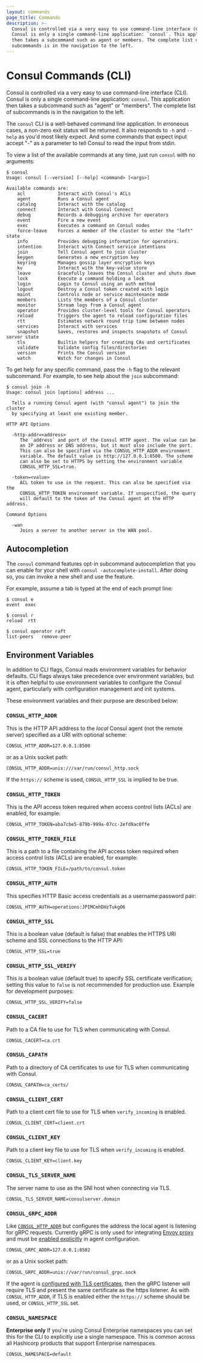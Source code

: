 ```yaml
---
layout: commands
page_title: Commands
description: >-
  Consul is controlled via a very easy to use command-line interface (CLI).
  Consul is only a single command-line application: `consul`. This application
  then takes a subcommand such as agent or members. The complete list of
  subcommands is in the navigation to the left.
---
```



# Consul Commands (CLI)

Consul is controlled via a very easy to use command-line interface (CLI).
Consul is only a single command-line application: `consul`. This application
then takes a subcommand such as "agent" or "members". The complete list of
subcommands is in the navigation to the left.

The `consul` CLI is a well-behaved command line application. In erroneous
cases, a non-zero exit status will be returned. It also responds to `-h` and `--help`
as you'd most likely expect. And some commands that expect input accept
"-" as a parameter to tell Consul to read the input from stdin.

To view a list of the available commands at any time, just run `consul` with
no arguments:

```shell-session
$ consul
Usage: consul [--version] [--help] <command> [<args>]

Available commands are:
    acl            Interact with Consul's ACLs
    agent          Runs a Consul agent
    catalog        Interact with the catalog
    connect        Interact with Consul Connect
    debug          Records a debugging archive for operators
    event          Fire a new event
    exec           Executes a command on Consul nodes
    force-leave    Forces a member of the cluster to enter the "left" state
    info           Provides debugging information for operators.
    intention      Interact with Connect service intentions
    join           Tell Consul agent to join cluster
    keygen         Generates a new encryption key
    keyring        Manages gossip layer encryption keys
    kv             Interact with the key-value store
    leave          Gracefully leaves the Consul cluster and shuts down
    lock           Execute a command holding a lock
    login          Login to Consul using an auth method
    logout         Destroy a Consul token created with login
    maint          Controls node or service maintenance mode
    members        Lists the members of a Consul cluster
    monitor        Stream logs from a Consul agent
    operator       Provides cluster-level tools for Consul operators
    reload         Triggers the agent to reload configuration files
    rtt            Estimates network round trip time between nodes
    services       Interact with services
    snapshot       Saves, restores and inspects snapshots of Consul server state
    tls            Builtin helpers for creating CAs and certificates
    validate       Validate config files/directories
    version        Prints the Consul version
    watch          Watch for changes in Consul
```

To get help for any specific command, pass the `-h` flag to the relevant
subcommand. For example, to see help about the `join` subcommand:

```shell-session
$ consul join -h
Usage: consul join [options] address ...

  Tells a running Consul agent (with "consul agent") to join the cluster
  by specifying at least one existing member.

HTTP API Options

  -http-addr=<address>
     The `address` and port of the Consul HTTP agent. The value can be
     an IP address or DNS address, but it must also include the port.
     This can also be specified via the CONSUL_HTTP_ADDR environment
     variable. The default value is http://127.0.0.1:8500. The scheme
     can also be set to HTTPS by setting the environment variable
     CONSUL_HTTP_SSL=true.

  -token=<value>
     ACL token to use in the request. This can also be specified via the
     CONSUL_HTTP_TOKEN environment variable. If unspecified, the query
     will default to the token of the Consul agent at the HTTP address.

Command Options

  -wan
     Joins a server to another server in the WAN pool.
```

## Autocompletion

The `consul` command features opt-in subcommand autocompletion that you can
enable for your shell with `consul -autocomplete-install`. After doing so,
you can invoke a new shell and use the feature.

For example, assume a tab is typed at the end of each prompt line:

```shell-session
$ consul e
event  exec

$ consul r
reload  rtt

$ consul operator raft
list-peers   remove-peer
```

## Environment Variables

In addition to CLI flags, Consul reads environment variables for behavior
defaults. CLI flags always take precedence over environment variables, but it
is often helpful to use environment variables to configure the Consul agent,
particularly with configuration management and init systems.

These environment variables and their purpose are described below:

### `CONSUL_HTTP_ADDR`

This is the HTTP API address to the _local_ Consul agent
(not the remote server) specified as a URI with optional scheme:

```
CONSUL_HTTP_ADDR=127.0.0.1:8500
```

or as a Unix socket path:

```
CONSUL_HTTP_ADDR=unix:///var/run/consul_http.sock
```

If the `https://` scheme is used, `CONSUL_HTTP_SSL` is implied to be true.

### `CONSUL_HTTP_TOKEN`

This is the API access token required when access control lists (ACLs)
are enabled, for example:

```
CONSUL_HTTP_TOKEN=aba7cbe5-879b-999a-07cc-2efd9ac0ffe
```

### `CONSUL_HTTP_TOKEN_FILE`

This is a path to a file containing the API access token required when access
control lists (ACLs) are enabled, for example:

```
CONSUL_HTTP_TOKEN_FILE=/path/to/consul.token
```

### `CONSUL_HTTP_AUTH`

This specifies HTTP Basic access credentials as a username:password pair:

```
CONSUL_HTTP_AUTH=operations:JPIMCmhDHzTukgO6
```

### `CONSUL_HTTP_SSL`

This is a boolean value (default is false) that enables the HTTPS URI
scheme and SSL connections to the HTTP API:

```
CONSUL_HTTP_SSL=true
```

### `CONSUL_HTTP_SSL_VERIFY`

This is a boolean value (default true) to specify SSL certificate verification;
setting this value to `false` is not recommended for production use. Example for
development purposes:

```
CONSUL_HTTP_SSL_VERIFY=false
```

### `CONSUL_CACERT`

Path to a CA file to use for TLS when communicating with Consul.

```
CONSUL_CACERT=ca.crt
```

### `CONSUL_CAPATH`

Path to a directory of CA certificates to use for TLS when communicating with Consul.

```
CONSUL_CAPATH=ca_certs/
```

### `CONSUL_CLIENT_CERT`

Path to a client cert file to use for TLS when `verify_incoming` is enabled.

```
CONSUL_CLIENT_CERT=client.crt
```

### `CONSUL_CLIENT_KEY`

Path to a client key file to use for TLS when `verify_incoming` is enabled.

```
CONSUL_CLIENT_KEY=client.key
```

### `CONSUL_TLS_SERVER_NAME`

The server name to use as the SNI host when connecting via TLS.

```
CONSUL_TLS_SERVER_NAME=consulserver.domain
```

### `CONSUL_GRPC_ADDR`

Like [`CONSUL_HTTP_ADDR`](#consul_http_addr) but configures the address the
local agent is listening for gRPC requests. Currently gRPC is only used for
integrating [Envoy proxy](/docs/connect/proxies/envoy) and must be [enabled
explicitly](/docs/agent/options#grpc_port) in agent configuration.

```
CONSUL_GRPC_ADDR=127.0.0.1:8502
```

or as a Unix socket path:

```
CONSUL_GRPC_ADDR=unix://var/run/consul_grpc.sock
```

If the agent is [configured with TLS
certificates](/docs/agent/encryption#rpc-encryption-with-tls), then the
gRPC listener will require TLS and present the same certificate as the https
listener. As with `CONSUL_HTTP_ADDR`, if TLS is enabled either the `https://`
scheme should be used, or `CONSUL_HTTP_SSL` set.

### `CONSUL_NAMESPACE`

**Enterprise only**
If you're using Consul Enterprise namespaces you can set this for the CLI to
explicitly use a single namespace. This is common across all Hashicorp
products that support Enterprise namespaces.

```
CONSUL_NAMESPACE=default
```
